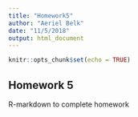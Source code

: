 ```yaml
---
title: "Homework5"
author: "Aeriel Belk"
date: "11/5/2018"
output: html_document
---
```


```r
knitr::opts_chunk$set(echo = TRUE)
```

## Homework 5
R-markdown to complete homework